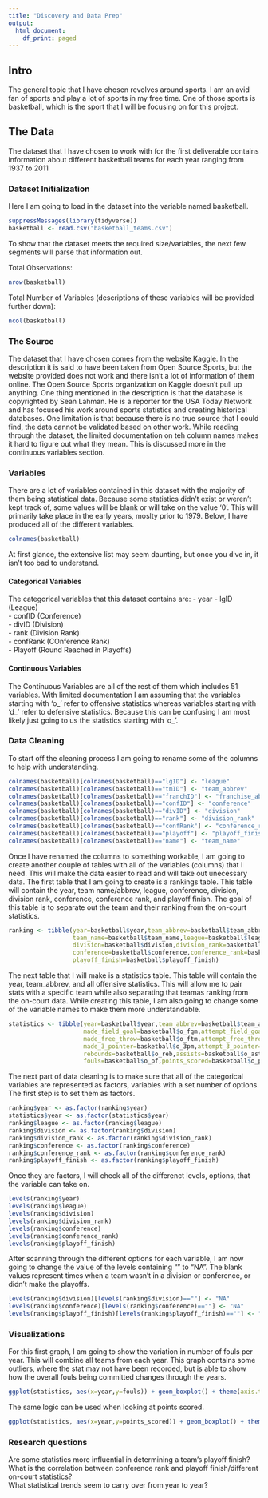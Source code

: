 ```yaml
---
title: "Discovery and Data Prep"
output:
  html_document:
    df_print: paged
---
```


## Intro

The general topic that I have chosen revolves around sports. I am an avid fan of sports and play a lot of sports in my free time. One of those sports is basketball, which is the sport that I will be focusing on for this project.

## The Data

The dataset that I have chosen to work with for the first deliverable contains information about different basketball teams for each year ranging from 1937 to 2011

### Dataset Initialization

Here I am going to load in the dataset into the variable named basketball.
```R
suppressMessages(library(tidyverse))
basketball <- read.csv("basketball_teams.csv")
```

To show that the dataset meets the required size/variables, the next few segments will parse that information out.

Total Observations:
```R
nrow(basketball)
```

Total Number of Variables (descriptions of these variables will be provided further down):
```R
ncol(basketball)
```


### The Source

The dataset that I have chosen comes from the website Kaggle. In the description it is said to have been taken from Open Source Sports, but the website provided does not work and there isn't a lot of information of them online. The Open Source Sports organization on Kaggle doesn't pull up anything. One thing mentioned in the description is that the database is copyrighted by Sean Lahman. He is a reporter for the USA Today Network and has focused his work around sports statistics and creating historical databases. One limitation is that because there is no true source that I could find, the data cannot be validated based on other work. While reading through the dataset, the limited documentation on teh column names makes it hard to figure out what they mean. This is discussed more in the continuous variables section.

### Variables

There are a lot of variables contained in this dataset with the majority of them being statistical data. Because some statistics didn't exist or weren't kept track of, some values will be blank or will take on the value '0'. This will primarily take place in the early years, moslty prior to 1979. Below, I have produced all of the different variables.
```R
colnames(basketball)
```

At first glance, the extensive list may seem daunting, but once you dive in, it isn't too bad to understand.

#### Categorical Variables
The categorical variables that this dataset contains are:
- year
- lgID (League)  
- confID (Conference)  
- divID (Division)  
- rank (Division Rank)  
- confRank (COnference Rank)  
- Playoff (Round Reached in Playoffs)  

#### Continuous Variables

The Continuous Variables are all of the rest of them which includes 51 variables. With limited documentation I am assuming that the variables starting with 'o_' refer to offensive statistics whereas variables starting with 'd_' refer to defensive statistics. Because this can be confusing I am most likely just going to us the statistics starting with 'o_'.

### Data Cleaning

To start off the cleaning process I am going to rename some of the columns to help with understanding.
```R

colnames(basketball)[colnames(basketball)=="lgID"] <- "league"
colnames(basketball)[colnames(basketball)=="tmID"] <- "team_abbrev"
colnames(basketball)[colnames(basketball)=="franchID"] <- "franchise_abbrev"
colnames(basketball)[colnames(basketball)=="confID"] <- "conference"
colnames(basketball)[colnames(basketball)=="divID"] <- "division"
colnames(basketball)[colnames(basketball)=="rank"] <- "division_rank"
colnames(basketball)[colnames(basketball)=="confRank"] <- "conference_rank"
colnames(basketball)[colnames(basketball)=="playoff"] <- "playoff_finish"
colnames(basketball)[colnames(basketball)=="name"] <- "team_name"
```


Once I have renamed the columns to something workable, I am going to create another couple of tables with all of the variables (columns) that I need. This will make the data easier to read and will take out unecessary data. The first table that I am going to create is a rankings table. This table will contain the year, team name/abbrev, league, conference, division, division rank, conference, conference rank, and playoff finish. The goal of this table is to separate out the team and their ranking from the on-court statistics.  

```R
ranking <- tibble(year=basketball$year,team_abbrev=basketball$team_abbrev,
                  team_name=basketball$team_name,league=basketball$league,
                  division=basketball$division,division_rank=basketball$division_rank,
                  conference=basketball$conference,conference_rank=basketball$conference_rank,
                  playoff_finish=basketball$playoff_finish)
```

The next table that I will make is a statistics table. This table will contain the year, team_abbrev, and all offensive statistics. This will allow me to pair stats with a specific team while also separating that teamas ranking from the on-court data. While creating this table, I am also going to change some of the variable names to make them more understandable.  
```R
statistics <- tibble(year=basketball$year,team_abbrev=basketball$team_abbrev,
                     made_field_goal=basketball$o_fgm,attempt_field_goal=basketball$o_fga,
                     made_free_throw=basketball$o_ftm,attempt_free_throw=basketball$o_fta,
                     made_3_pointer=basketball$o_3pm,attempt_3_pointer=basketball$o_3pa,
                     rebounds=basketball$o_reb,assists=basketball$o_asts,
                     fouls=basketball$o_pf,points_scored=basketball$o_pts)
```

The next part of data cleaning is to make sure that all of the categorical variables are represented as factors, variables with a set number of options.  
The first step is to set them as factors.  
```R
ranking$year <- as.factor(ranking$year)
statistics$year <- as.factor(statistics$year)
ranking$league <- as.factor(ranking$league)
ranking$division <- as.factor(ranking$division)
ranking$division_rank <- as.factor(ranking$division_rank)
ranking$conference <- as.factor(ranking$conference)
ranking$conference_rank <- as.factor(ranking$conference_rank)
ranking$playoff_finish <- as.factor(ranking$playoff_finish)
```

Once they are factors, I will check all of the differenct levels, options, that the variable can take on.  
```R
levels(ranking$year)
levels(ranking$league)
levels(ranking$division)
levels(ranking$division_rank)
levels(ranking$conference)
levels(ranking$conference_rank)
levels(ranking$playoff_finish)
```

After scanning through the different options for each variable, I am now going to change the value of the levels containing "" to "NA". The blank values represent times when a team wasn't in a division or conference, or didn't make the playoffs.  
```R
levels(ranking$division)[levels(ranking$division)==""] <- "NA"
levels(ranking$conference)[levels(ranking$conference)==""] <- "NA"
levels(ranking$playoff_finish)[levels(ranking$playoff_finish)==""] <- "NA"
```

### Visualizations

For this first graph, I am going to show the variation in number of fouls per year. This will combine all teams from each year. This graph contains some outliers, where the stat may not have been recorded, but is able to show how the overall fouls being committed changes through the years.   
```R
ggplot(statistics, aes(x=year,y=fouls)) + geom_boxplot() + theme(axis.text.x = element_text(angle=70,size=7))
```

The same logic can be used when looking at points scored.  

```R
ggplot(statistics, aes(x=year,y=points_scored)) + geom_boxplot() + theme(axis.text.x = element_text(angle=70,size=7))
```


### Research questions

Are some statistics more influential in determining a team's playoff finish?  
What is the correlation between conference rank and playoff finish/different on-court statistics?  
What statistical trends seem to carry over from year to year?  
